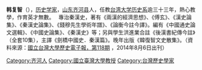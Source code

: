 {{unreferenced|time=2013-11-20T15:08:23+00:00}}
'''韩复智'''（{{bd|1930年4月13日|||2014年7月9日}}），[[历史学家|历史学家]]，[[山东省|山东]][[齐河县|齐河县]]人，任教[[台湾大学历史系|台湾大学历史系]]逾三十三年，熱心教學，作育英才無數。　
專治秦漢史，著有《兩漢的經濟思想》、《傅玄》、《漢史論集》、《秦漢史論集》、《錢穆先生學術年譜》、《論衡今註今譯》。編有《中國通史論文選輯》、《中國史論集》、《秦漢史》等；另與學生洪進業合註《後漢書紀傳今註》（全套10集），主譯《劍橋中國史．秦漢篇》。晚年出版《韓復智文史散集》。（資料來源：[http://epaper.ntu.edu.tw/view.php?listid=178&id=21554 國立台灣大學歷史電子報，第118期] {{Wayback|url=http://epaper.ntu.edu.tw/view.php?listid=178&id=21554 |date=20141205044149 }}，2014年8月6日出刊）
[[Category:齐河人|Category:齐河人]]
[[Category:國立臺灣大學教授|Category:國立臺灣大學教授]]
[[Category:台灣歷史學家|Category:台灣歷史學家]]
